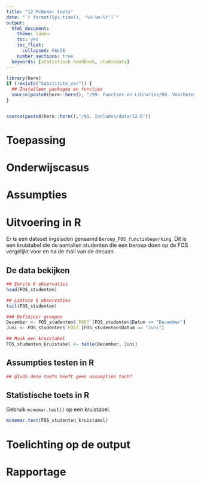 ```yaml
---
title: "12 McNemar toets"
date: "`r format(Sys.time(), '%d-%m-%Y')`"
output:
  html_document:
    theme: lumen
    toc: yes
    toc_float: 
      collapsed: FALSE 
    number_sections: true
  keywords: [statistisch handboek, studiedata]
---
```


<!-- ## CLOSEDBLOK: Functies.R -->
```r
library(here)
if (!exists("Substitute_var")) {
  ## Installeer packages en functies
  source(paste0(here::here(), "/99. Functies en Libraries/00. Voorbereidingen.R"), echo = FALSE)
}
```
<!-- ## /CLOSEDBLOK: Functies.R -->

<style>
`r htmltools::includeHTML(paste0(here::here(),"/01. Includes/css/Stylesheet_SHHO.css"))`
</style>

<!-- ## CLOSEDBLOK: Header.R -->
```r
```
<!-- ## /CLOSEDBLOK: Header.R -->


<!-- ## OPENBLOK: Data-aanmaken.R -->
```r
source(paste0(here::here(),"/01. Includes/data/12.R"))
```
<!-- ## /OPENBLOK: Data-aanmaken.R -->

# Toepassing

# Onderwijscasus

# Assumpties

# Uitvoering in R
Er is een dataset ingeladen genaamd `Beroep_FOS_functiebeperking`. Dit is een kruistabel die de aantallen studenten die een beroep doen op de FOS vergelijkt voor en na de mail van de decaan. 

## De data bekijken

<!-- ## OPENBLOK: Data-bekijken.R -->
```r
## Eerste 6 observaties
head(FOS_studenten)

## Laatste 6 observaties
tail(FOS_studenten)
```
<!-- ## /OPENBLOK: Data-bekijken.R -->

<!-- ## OPENBLOK: Data-beschrijven.R -->
```r
### Definieer groepen
December <- FOS_studenten$`FOS?`[FOS_studenten$Datum == "December"]
Juni <- FOS_studenten$`FOS?`[FOS_studenten$Datum == "Juni"]

## Maak een kruistabel
FOS_studenten_kruistabel <- table(December, Juni)
```
<!-- ## /OPENBLOK: Data-beschrijven.R -->

## Assumpties testen in R

```r
## @IvdS deze toets heeft geen assumpties toch?
```

## Statistische toets in R
Gebruik `mcnemar.test()` op een kruistabel.
<!-- ## OPENBLOK: McNemar-toets.R -->
```r
mcnemar.test(FOS_studenten_kruistabel)
```
<!-- ## /OPENBLOK: McNemar-toets.R -->

# Toelichting op de output

# Rapportage

<!-- ## CLOSEDBLOK: Footer.R -->
```r
```
<!-- ## /CLOSEDBLOK: Footer.R -->



